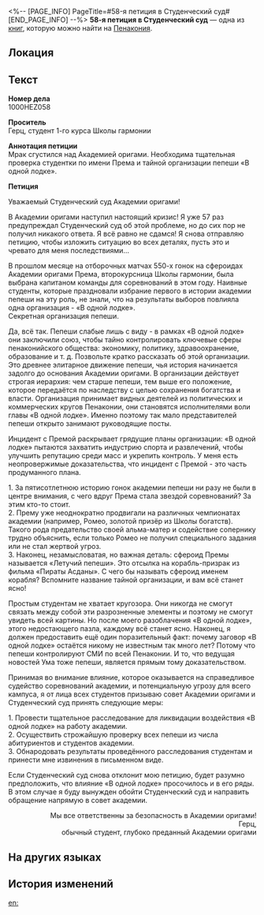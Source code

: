 <%-- [PAGE_INFO]
PageTitle=#58-я петиция в Студенческий суд#
[END_PAGE_INFO] --%>
{{Дополнить}}
{{Книга Инфобокс
|id           = 412
|Название     = 
|Изображение  = Предмет Журнал Пенакония.png
|Мир          = Пенакония
|Томов        = 1
|Автор        = <!--нужно добавить-->
|Описание     = 58-я петиция от одного настойчивого студента, который, по всей видимости, как-то связан с гонщицей Школы гармонии по имени Према и стоящей за ней тайной организацией, известной под названием «В одной лодке».
|Том1         = {{tx}}
|Источник1    = {{tx|Отсутствует источник}}
|Персонажи    = 
|Фракции      = 
}}
'''58-я петиция в Студенческий суд''' — одна из [[Книги|книг]], которую можно найти на [[Пенакония]].

==Локация==
{{Отметка карты|<!--название карты-->|<!--id отметки-->}}

==Текст==
'''Номер дела'''<br />
1000HEZ058

'''Проситель'''<br />
Герц, студент 1-го курса Школы гармонии

'''Аннотация петиции'''<br />
Мрак сгустился над Академией оригами. Необходима тщательная проверка студентки по имени Према и тайной организации пепеши «В одной лодке».

'''Петиция'''

Уважаемый Студенческий суд Академии оригами!

В Академии оригами наступил настоящий кризис! Я уже 57 раз предупреждал Студенческий суд об этой проблеме, но до сих пор не получил никакого ответа. Я всё равно не сдамся! Я снова отправляю петицию, чтобы изложить ситуацию во всех деталях, пусть это и чревато для меня последствиями...

В прошлом месяце на отборочных матчах 550-х гонок на сфероидах Академии оригами Према, второкурсница Школы гармонии, была выбрана капитаном команды для соревнований в этом году. Наивные студенты, которые праздновали избрание первого в истории академии пепеши на эту роль, не знали, что на результаты выборов повлияла одна организация - «В одной лодке».<br />
Секретная организация пепеши.

Да, всё так. Пепеши слабые лишь с виду - в рамках «В одной лодке» они заключили союз, чтобы тайно контролировать ключевые сферы пенаконийского общества: экономику, политику, здравоохранение, образование и т. д. Позвольте кратко рассказать об этой организации. Это древнее элитарное движение пепеши, чья история начинается задолго до основания Академии оригами. В организации действует строгая иерархия: чем старше пепеши, тем выше его положение, которое передаётся по наследству с целью сохранения богатства и власти. Организация принимает видных деятелей из политических и коммерческих кругов Пенаконии, они становятся исполнителями воли главы «В одной лодке». Именно поэтому так мало представителей пепеши открыто занимают руководящие посты.

Инцидент с Премой раскрывает грядущие планы организации: «В одной лодке» пытаются захватить индустрию спорта и развлечений, чтобы улучшить репутацию среди масс и укрепить контроль. У меня есть неопровержимые доказательства, что инцидент с Премой - это часть продуманного плана.

1. За пятисотлетнюю историю гонок академии пепеши ни разу не были в центре внимания, с чего вдруг Према стала звездой соревнований? За этим кто-то стоит.<br />
2. Прему уже неоднократно продвигали на различных чемпионатах академии (например, Ромео, золотой призёр из Школы богатств). Такого рода предательство своей альма-матер и содействие сопернику трудно объяснить, если только Ромео не получил специального задания или не стал жертвой угроз.<br />
3. Наконец, незамысловатая, но важная деталь: сфероид Премы называется «Летучий пепеши». Это отсылка на корабль-призрак из фильма «Пираты Асданы». С чего бы называть сфероид именем корабля? Вспомните название тайной организации, и вам всё станет ясно!

Простым студентам не хватает кругозора. Они никогда не смогут связать между собой эти разрозненные элементы и поэтому не смогут увидеть всей картины. Но после моего разоблачения «В одной лодке», этого недостающего пазла, каждому всё станет ясно. Наконец, я должен предоставить ещё один поразительный факт: почему заговор «В одной лодке» остаётся никому не известным так много лет? Потому что пепеши контролируют СМИ по всей Пенаконии. И то, что ведущая новостей Ума тоже пепеши, является прямым тому доказательством.

Принимая во внимание влияние, которое оказывается на справедливое судейство соревнований академии, и потенциальную угрозу для всего кампуса, я от лица всех студентов призываю совет Академии оригами и Студенческий суд принять следующие меры:

1. Провести тщательное расследование для ликвидации воздействия «В одной лодке» на работу академии.<br />
2. Осуществить строжайшую проверку всех пепеши из числа абитуриентов и студентов академии.<br />
3. Обнародовать результаты проведённого расследования студентам и принести мне извинения в письменном виде.


Если Студенческий суд снова отклонит мою петицию, будет разумно предположить, что влияние «В одной лодке» просочилось и в его ряды. В этом случае я буду вынужден обойти Студенческий суд и направить обращение напрямую в совет академии.


<div align="right">Мы все ответственны за безопасность в Академии оригами!<br />
Герц,<br />
обычный студент, глубоко преданный Академии оригами</div>

==На других языках==
{{На других языках
|en   = The 58th Petition to the Student Court
|zhs  = 致学生法庭的第58封请愿书
|zht  = 致學生法庭的第58封請願書
|ja   = 学生法廷に宛てた58通目の請願書
|ko   = 학생 법원에 제출한 58번째 청원서
|es   = Petición n.º 58 al tribunal estudiantil
|fr   = 58e requête auprès de la cour des étudiants
|ru   = 58-я петиция в Студенческий суд
|th   = หนังสือร้องเรียน ถึงศาลนักศึกษา ฉบับที่ 58
|vi   = Thư Kiến Nghị Thứ 58 Gửi Tòa Án Sinh Viên
|de   = 58. Petition an das Studierendengericht
|id   = Petisi ke-58 kepada Pengadilan Pelajar
|pt   = 58ª Petição à Corte Estudantil
}}

==История изменений==
{{История изменений|3.5}}

[[en:]]